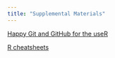 ```yaml
---
title: "Supplemental Materials"
---
```


[Happy Git and GitHub for the useR](https://happygitwithr.com/)

[R cheatsheets](https://posit.co/resources/cheatsheets/)

